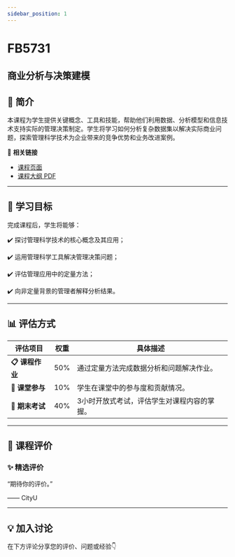 ```yaml
---
sidebar_position: 1
---
```


# FB5731
## 商业分析与决策建模

## **📘 简介**
本课程为学生提供关键概念、工具和技能，帮助他们利用数据、分析模型和信息技术支持实际的管理决策制定。学生将学习如何分析复杂数据集以解决实际商业问题，探索管理科学技术为企业带来的竞争优势和业务改进案例。

🔗 **相关链接**
- [课程页面](https://www.cityu.edu.hk/catalogue/pg/202425/course/FB5731.htm)
- [课程大纲 PDF](https://www.cityu.edu.hk/catalogue/pg/202425/course/FB5731.pdf)

---

## **🎯 学习目标**

完成课程后，学生将能够：


✔️ 探讨管理科学技术的核心概念及其应用；

✔️ 运用管理科学工具解决管理决策问题；

✔️ 评估管理应用中的定量方法；

✔️ 向非定量背景的管理者解释分析结果。

---

## **📊 评估方式**

| **评估项目**          | **权重** | **具体描述**                                                                                     |
|----------------------|---------|-----------------------------------------------------------------------------------------------|
| **📋 课程作业**        | 50%     | 通过定量方法完成数据分析和问题解决作业。                                                         |
| **📝 课堂参与**        | 10%     | 学生在课堂中的参与度和贡献情况。                                                                |
| **📄 期末考试**        | 40%     | 3小时开放式考试，评估学生对课程内容的掌握。                                                     |

---

## **💬 课程评价**

### ✨ **精选评价**
<div className={commentStyles.commentBox}>
    <p className={commentStyles.commentText}>
        “期待你的评价。”
    </p>
    <p className={commentStyles.commentAuthor}>—— CityU</p>
</div>

---

## **💡 加入讨论**

在下方评论分享您的评价、问题或经验👇
<Utterances />